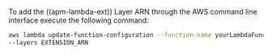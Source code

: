 


To add the ((apm-lambda-ext)) Layer ARN through the AWS command line interface execute the following command:

```bash
aws lambda update-function-configuration --function-name yourLambdaFunctionName \
--layers EXTENSION_ARN
```
